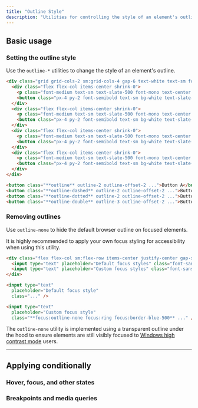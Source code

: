 ```yaml
---
title: "Outline Style"
description: "Utilities for controlling the style of an element's outline."
---
```




## Basic usage

### Setting the outline style

Use the `outline-*` utilities to change the style of an element's outline.

```html {{ example: true }}
<div class="grid grid-cols-2 sm:grid-cols-4 gap-6 text-white text-sm font-semibold text-center">
  <div class="flex flex-col items-center shrink-0">
    <p class="font-medium text-sm text-slate-500 font-mono text-center mb-3 dark:text-slate-400">outline</p>
    <button class="px-4 py-2 font-semibold text-sm bg-white text-slate-700 border border-slate-300 rounded-md shadow-sm outline outline-2 outline-offset-2 outline-indigo-500 dark:bg-slate-700 dark:text-slate-200 dark:border-transparent">Button A</button>
  </div>
  <div class="flex flex-col items-center shrink-0">
    <p class="font-medium text-sm text-slate-500 font-mono text-center mb-3 dark:text-slate-400">outline-dashed</p>
    <button class="px-4 py-2 font-semibold text-sm bg-white text-slate-700 border border-slate-300 rounded-md shadow-sm outline-dashed outline-2 outline-offset-2 outline-indigo-500 dark:bg-slate-700 dark:text-slate-200 dark:border-transparent">Button B</button>
  </div>
  <div class="flex flex-col items-center shrink-0">
    <p class="font-medium text-sm text-slate-500 font-mono text-center mb-3 dark:text-slate-400">outline-dotted</p>
    <button class="px-4 py-2 font-semibold text-sm bg-white text-slate-700 border border-slate-300 rounded-md shadow-sm outline-dotted outline-2 outline-offset-2 outline-indigo-500 dark:bg-slate-700 dark:text-slate-200 dark:border-transparent">Button C</button>
  </div>
  <div class="flex flex-col items-center shrink-0">
    <p class="font-medium text-sm text-slate-500 font-mono text-center mb-3 dark:text-slate-400">outline-double</p>
    <button class="px-4 py-2 font-semibold text-sm bg-white text-slate-700 border border-slate-300 rounded-md shadow-sm outline-double outline-3 outline-offset-2 outline-indigo-500 dark:bg-slate-700 dark:text-slate-200 dark:border-transparent">Button D</button>
  </div>
</div>
```

```html
<button class="**outline** outline-2 outline-offset-2 ...">Button A</button>
<button class="**outline-dashed** outline-2 outline-offset-2 ...">Button B</button>
<button class="**outline-dotted** outline-2 outline-offset-2 ...">Button C</button>
<button class="**outline-double** outline-3 outline-offset-2 ...">Button D</button>
```

### Removing outlines

Use `outline-none` to hide the default browser outline on focused elements.

It is highly recommended to apply your own focus styling for accessibility when using this utility.

```html {{ example: { hint: 'Focus the input to see the expected behaviour' } }}
<div class="flex flex-col sm:flex-row items-center justify-center gap-x-16 gap-y-8 px-0 sm:px-10 font-mono font-bold">
  <input type="text" placeholder="Default focus styles" class="font-sans block text-sm w-full py-2 px-3 ring-1 ring-slate-900/10 text-slate-500 rounded-lg shadow-sm dark:bg-slate-800 dark:ring-0 dark:highlight-white/5 dark:text-slate-400" />
  <input type="text" placeholder="Custom focus styles" class="font-sans block text-sm w-full py-2 px-3 ring-1 ring-slate-900/10 text-slate-500 rounded-lg shadow-sm focus:outline-none focus:ring focus:ring-blue-300 focus:border-blue-500 dark:bg-slate-800 dark:ring-0 dark:highlight-white/5 dark:text-slate-400 dark:focus:ring dark:focus:ring-blue-300" />
</div>
```

```html
<input type="text"
  placeholder="Default focus style"
  class="..." />

<input type="text"
  placeholder="Custom focus style"
  class="**focus:outline-none focus:ring focus:border-blue-500** ..." />
```

The `outline-none` utility is implemented using a transparent outline under the hood to ensure elements are still visibly focused to [Windows high contrast mode](https://blogs.windows.com/msedgedev/2020/09/17/styling-for-windows-high-contrast-with-new-standards-for-forced-colors/) users.

---

## <Heading ignore>Applying conditionally</Heading>

### <Heading ignore>Hover, focus, and other states</Heading>

<HoverFocusAndOtherStates defaultClass="outline" featuredClass="outline-dashed" />

### <Heading ignore>Breakpoints and media queries</Heading>

<BreakpointsAndMediaQueries defaultClass="outline" featuredClass="outline-dashed" />
